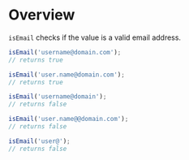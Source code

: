 <Meta title="Modules/Validation/isEmail" />

# Overview

`isEmail` checks if the value is a valid email address.

```js
isEmail('username@domain.com');
// returns true

isEmail('user.name@domain.com');
// returns true

isEmail('username@domain');
// returns false

isEmail('user.name@@domain.com');
// returns false

isEmail('user@');
// returns false
```
